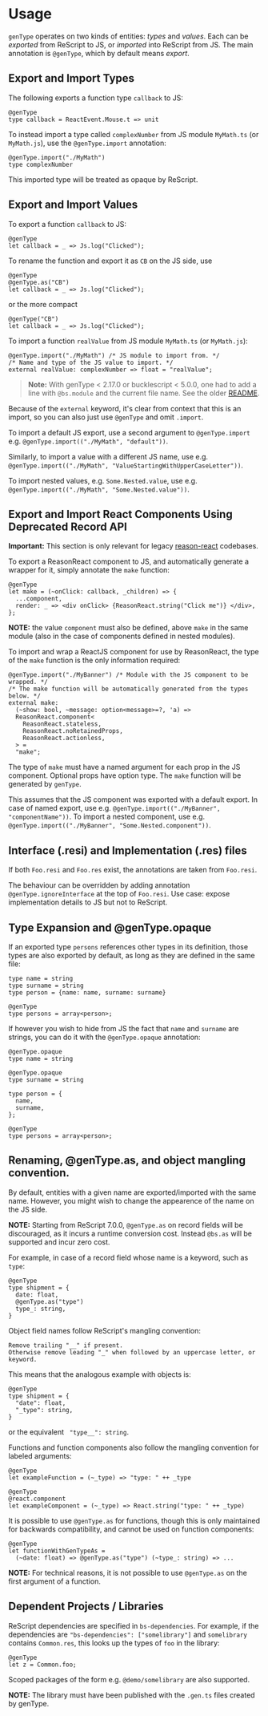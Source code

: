 # Usage

<Intro>

`genType` operates on two kinds of entities: _types_ and _values_.
Each can be _exported_ from ReScript to JS, or _imported_ into ReScript from JS.
The main annotation is `@genType`, which by default means _export_.

</Intro>

## Export and Import Types

The following exports a function type `callback` to JS:

```res
@genType
type callback = ReactEvent.Mouse.t => unit
```

To instead import a type called `complexNumber` from JS module `MyMath.ts` (or `MyMath.js`), use the `@genType.import` annotation:

```res
@genType.import("./MyMath")
type complexNumber
```

This imported type will be treated as opaque by ReScript.

## Export and Import Values

To export a function `callback` to JS:

```res
@genType
let callback = _ => Js.log("Clicked");
```

To rename the function and export it as `CB` on the JS side, use

```res
@genType
@genType.as("CB")
let callback = _ => Js.log("Clicked");
```

or the more compact

```res
@genType("CB")
let callback = _ => Js.log("Clicked");
```


To import a function `realValue` from JS module `MyMath.ts` (or `MyMath.js`):

```res
@genType.import("./MyMath") /* JS module to import from. */
/* Name and type of the JS value to import. */
external realValue: complexNumber => float = "realValue";
```

> **Note:** With genType < 2.17.0 or bucklescript < 5.0.0, one had to add a line with `@bs.module` and the current file name. See the older [README](https://github.com/cristianoc/genType/blob/v2.16.0/README.md).



Because of the `external` keyword, it's clear from context that this is an import, so you can also just use `@genType` and omit `.import`.

To import a default JS export, use a second argument to `@genType.import` e.g. `@genType.import(("./MyMath", "default"))`.

Similarly, to import a value with a different JS name, use e.g. `@genType.import(("./MyMath", "ValueStartingWithUpperCaseLetter"))`.

To import nested values, e.g. `Some.Nested.value`, use e.g. `@genType.import(("./MyMath", "Some.Nested.value"))`.

## Export and Import React Components Using Deprecated Record API

**Important:** This section is only relevant for legacy [reason-react](https://github.com/reasonml/reason-react) codebases.

To export a ReasonReact component to JS, and automatically generate a wrapper for it, simply annotate the `make` function:

```res
@genType
let make = (~onClick: callback, _children) => {
  ...component,
  render: _ => <div onClick> {ReasonReact.string("Click me")} </div>,
};
```

**NOTE:** the value `component` must also be defined, above `make` in the same module (also in the case of components defined in nested modules).


To import and wrap a ReactJS component for use by ReasonReact, the type of the `make` function is the only information required:

```res
@genType.import("./MyBanner") /* Module with the JS component to be wrapped. */
/* The make function will be automatically generated from the types below. */
external make:
  (~show: bool, ~message: option<message>=?, 'a) =>
  ReasonReact.component<
    ReasonReact.stateless,
    ReasonReact.noRetainedProps,
    ReasonReact.actionless,
  > =
  "make";
```

The type of `make` must have a named argument for each prop in the JS component. Optional props have option type. The `make` function will be generated by `genType`.

This assumes that the JS component was exported with a default export. In case of named export, use e.g. `@genType.import(("./MyBanner", "componentName"))`. To import a nested component, use e.g. `@genType.import(("./MyBanner", "Some.Nested.component"))`.

## Interface (.resi) and Implementation (.res) files

If both `Foo.resi` and `Foo.res` exist, the annotations are taken from `Foo.resi`.

The behaviour can be overridden by adding annotation `@genType.ignoreInterface` at the top of `Foo.resi`. Use case: expose implementation details to JS but not to ReScript.

## Type Expansion and @genType.opaque

If an exported type `persons` references other types in its definition, those types are also exported by default, as long as they are defined in the same file:

```res
type name = string
type surname = string
type person = {name: name, surname: surname}

@genType
type persons = array<person>;
```

If however you wish to hide from JS the fact that `name` and `surname` are strings, you can do it with the `@genType.opaque` annotation:

```res
@genType.opaque
type name = string

@genType.opaque
type surname = string

type person = {
  name,
  surname,
};

@genType
type persons = array<person>;
```

## Renaming, @genType.as, and object mangling convention.

By default, entities with a given name are exported/imported with the same name. However, you might wish to change the appearence of the name on the JS side.

**NOTE:** Starting from ReScript 7.0.0, `@genType.as` on record fields will be discouraged,
as it incurs a runtime conversion cost. Instead `@bs.as` will be supported and incur zero cost.

For example, in case of a record field whose name is a keyword, such as `type`:

```res
@genType
type shipment = {
  date: float,
  @genType.as("type")
  type_: string,
}
```

Object field names follow ReScript's mangling convention:

```
Remove trailing "__" if present.
Otherwise remove leading "_" when followed by an uppercase letter, or keyword.
```

This means that the analogous example with objects is:

```res
@genType
type shipment = {
  "date": float,
  "_type": string,
}
```

or the equivalent ``` "type__": string```.

Functions and function components also follow the mangling convention for labeled arguments:

```res
@genType
let exampleFunction = (~_type) => "type: " ++ _type

@genType
@react.component
let exampleComponent = (~_type) => React.string("type: " ++ _type)
```

It is possible to use `@genType.as` for functions, though this is only maintained for backwards compatibility, and cannot be used on function components:

```res
@genType
let functionWithGenTypeAs =
  (~date: float) => @genType.as("type") (~type_: string) => ...
```

**NOTE:** For technical reasons, it is not possible to use `@genType.as` on the first argument of a function.

## Dependent Projects / Libraries

ReScript dependencies are specified in `bs-dependencies`.
For example, if the dependencies are `"bs-dependencies": ["somelibrary"]` and `somelibrary` contains `Common.res`, this looks up the types of `foo` in the library:

```res
@genType
let z = Common.foo;
```

Scoped packages of the form e.g. `@demo/somelibrary` are also supported.

**NOTE:** The library must have been published with the `.gen.ts` files created by genType.
